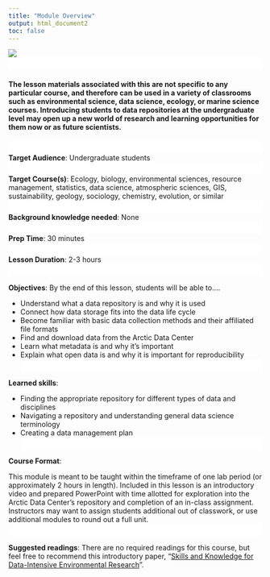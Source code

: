 ---
title: "Module Overview"
output: html_document2
toc: false
---

![](banner1.png)
<div style="background: #ffffff; position: relative; height: 25px; right: 0px; left: 0px;"></div>

#### The lesson materials associated with this are not specific to any particular course, and therefore can be used in a variety of classrooms such as environmental science, data science, ecology, or marine science courses. Introducing students to data repositories at the undergraduate level may open up a new world of research and learning opportunities for them now or as future scientists.
<div style="background: #ffffff; position: relative; height: 25px; right: 0px; left: 0px;"></div>
**Target Audience**: Undergraduate students
<div style="background: #ffffff; position: relative; height: 25px; right: 0px; left: 0px;"></div>
**Target Course(s)**: Ecology, biology, environmental sciences, resource management, statistics, data science, atmospheric sciences, GIS, sustainability, geology, sociology, chemistry, evolution, or similar
<div style="background: #ffffff; position: relative; height: 25px; right: 0px; left: 0px;"></div>
**Background knowledge needed**: None
<div style="background: #ffffff; position: relative; height: 25px; right: 0px; left: 0px;"></div> 
**Prep Time**: 30 minutes
<div style="background: #ffffff; position: relative; height: 25px; right: 0px; left: 0px;"></div> 
**Lesson Duration**: 2-3 hours
<div style="background: #ffffff; position: relative; height: 25px; right: 0px; left: 0px;"></div> 
**Objectives**: By the end of this lesson, students will be able to….

* Understand what a data repository is and why it is used
* Connect how data storage fits into the data life cycle
* Become familiar with basic data collection methods and their affiliated file formats
* Find and download data from the Arctic Data Center
* Learn what metadata is and why it’s important
* Explain what open data is and why it is important for reproducibility
<div style="background: #ffffff; position: relative; height: 25px; right: 0px; left: 0px;"></div> 

**Learned skills**:
 
* Finding the appropriate repository for different types of data and disciplines  
* Navigating a repository and understanding general data science terminology
* Creating a data management plan
<div style="background: #ffffff; position: relative; height: 25px; right: 0px; left: 0px;"></div> 

**Course Format**: 

This module is meant to be taught within the timeframe of one lab period (or approximately 2 hours in length). Included in this lesson is an introductory video and prepared PowerPoint with time allotted for exploration into the Arctic Data Center’s repository and completion of an in-class assignment. Instructors may want to assign students additional out of classwork, or use additional modules to round out a full unit.
<div style="background: #ffffff; position: relative; height: 25px; right: 0px; left: 0px;"></div> 

**Suggested readings**: There are no required readings for this course, but feel free to recommend this introductory paper, “[Skills and Knowledge for Data-Intensive Environmental Research](https://academic.oup.com/bioscience/article/67/6/546/3784601?login=true)”.